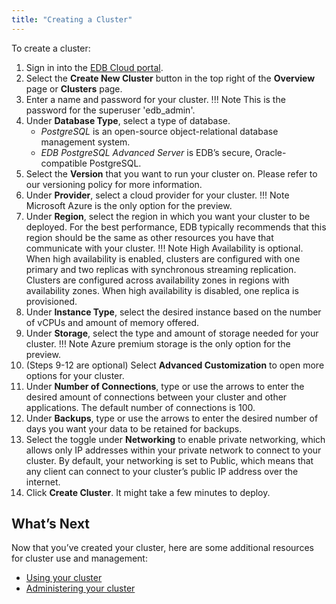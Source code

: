 ```yaml
---
title: "Creating a Cluster"
---
```

To create a cluster:
1. Sign in into the [EDB Cloud portal](https://portal.edbcloud.com).
1. Select the **Create New Cluster** button in the top right of the **Overview** page or **Clusters** page.
3. Enter a name and password for your cluster.
   !!! Note
       This is the password for the superuser 'edb_admin'.
4. Under **Database Type**, select a type of database.
   - *PostgreSQL* is an open-source object-relational database management system.
   - *EDB PostgreSQL Advanced Server* is EDB’s secure, Oracle-compatible PostgreSQL.
5. Select the **Version** that you want to run your cluster on. Please refer to our versioning policy for more information.
6. Under **Provider**, select a cloud provider for your cluster.
   !!! Note
       Microsoft Azure is the only option for the preview.
7. Under **Region**, select the region in which you want your cluster to be deployed. For the best performance, EDB typically recommends that this region should be the same as other resources you have that communicate with your cluster.
   !!! Note
       High Availability is optional. When high availability is enabled, clusters are configured with one primary and two replicas with synchronous streaming replication. Clusters are configured across availability zones in regions with availability zones. When high availability is disabled, one replica is provisioned.
8. Under **Instance Type**, select the desired instance based on the number of vCPUs and amount of memory offered.
9. Under **Storage**, select the type and amount of storage needed for your cluster.
   !!! Note
       Azure premium storage is the only option for the preview.
10. (Steps 9-12 are optional) Select **Advanced Customization** to open more options for your cluster.
11. Under **Number of Connections**, type or use the arrows to enter the desired amount of connections between your cluster and other applications. The default number of connections is 100.
12. Under **Backups**, type or use the arrows to enter the desired number of days you want your data to be retained for backups.
13. Select the toggle under **Networking** to enable private networking, which allows only IP addresses within your private network to connect to your cluster. By default, your networking is set to Public, which means that any client can connect to your cluster’s public IP address over the internet.
14. Click **Create Cluster**. It might take a few minutes to deploy.

## What’s Next

Now that you’ve created your cluster, here are some additional resources for cluster use and management:



* [Using your cluster]( )
* [Administering your cluster]( )
